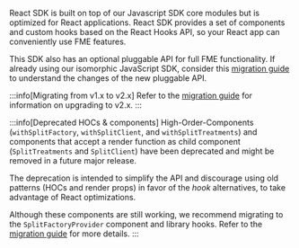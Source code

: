 React SDK is built on top of our Javascript SDK core modules but is optimized for React applications. React SDK provides a set of components and custom hooks based on the React Hooks API, so your React app can conveniently use FME features.

This SDK also has an optional pluggable API for full FME functionality. If already using our isomorphic JavaScript SDK, consider this [migration guide](https://help.split.io/hc/en-us/articles/360059966112-Browser-SDK-Migration-Guide) to understand the changes of the new pluggable API.

:::info[Migrating from v1.x to v2.x]
Refer to the [migration guide](https://github.com/splitio/react-client/blob/development/MIGRATION-GUIDE.md) for information on upgrading to v2.x.
:::

:::info[Deprecated HOCs & components]
High-Order-Components (`withSplitFactory`, `withSplitClient`, and `withSplitTreatments`) and components that accept a render function as child component (`SplitTreatments` and `SplitClient`) have been deprecated and might be removed in a future major release.

The deprecation is intended to simplify the API and discourage using old patterns (HOCs and render props) in favor of the *hook* alternatives, to take advantage of React optimizations.

Although these components are still working, we recommend migrating to the `SplitFactoryProvider` component and library hooks. Refer to the [migration guide](https://github.com/splitio/react-client/blob/development/MIGRATION-GUIDE.md#migrating-to-react-sdk-v200) for more details.
:::